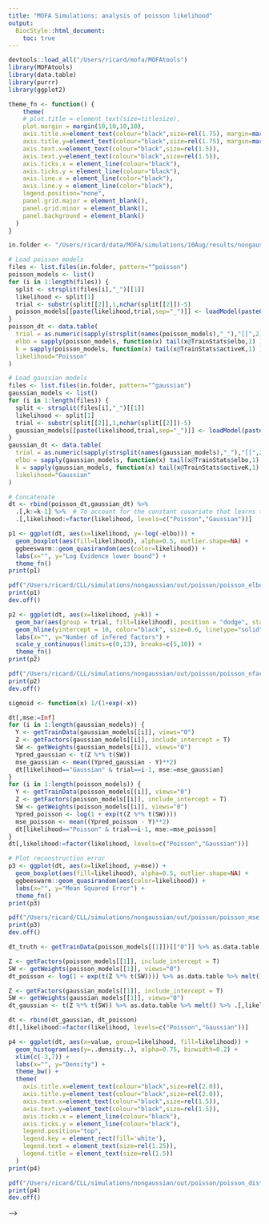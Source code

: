 ```yaml
---
title: "MOFA Simulations: analysis of poisson likelihood"
output:
  BiocStyle::html_document:
    toc: true
---
```


```r
devtools::load_all("/Users/ricard/mofa/MOFAtools")
library(MOFAtools)
library(data.table)
library(purrr)
library(ggplot2)
```

```r
theme_fn <- function() {
    theme(
    # plot.title = element_text(size=titlesize),
    plot.margin = margin(10,10,10,10),
    axis.title.x=element_text(colour="black",size=rel(1.75), margin=margin(20,0,3,0)),
    axis.title.y=element_text(colour="black",size=rel(1.75), margin=margin(0,20,0,3)),
    axis.text.x=element_text(colour="black",size=rel(1.5)),
    axis.text.y=element_text(colour="black",size=rel(1.5)),
    axis.ticks.x = element_line(colour="black"),
    axis.ticks.y = element_line(colour="black"),
    axis.line.x = element_line(color="black"),
    axis.line.y = element_line(color="black"),
    legend.position="none",
    panel.grid.major = element_blank(),
    panel.grid.minor = element_blank(),
    panel.background = element_blank()
  )
}
```

<!-- Load poisson and gaussian models trained on count data -->
```r

in.folder <- "/Users/ricard/data/MOFA/simulations/10Aug/results/nongaussian/poisson"

# Load poisson models
files <- list.files(in.folder, pattern="^poisson")
poisson_models <- list()
for (i in 1:length(files)) {
  split <- strsplit(files[i],"_")[[1]]
  likelihood <- split[1]
  trial <- substr(split[[2]],1,nchar(split[[2]])-5)
  poisson_models[[paste(likelihood,trial,sep="_")]] <- loadModel(paste0(in.folder,"/",files[i]))
}
poisson_dt <- data.table(
  trial = as.numeric(sapply(strsplit(names(poisson_models),"_"),"[[",2)),
  elbo = sapply(poisson_models, function(x) tail(x@TrainStats$elbo,1) ),
  k = sapply(poisson_models, function(x) tail(x@TrainStats$activeK,1) ),
  likelihood="Poisson"
)

# Load gaussian models
files <- list.files(in.folder, pattern="^gaussian")
gaussian_models <- list()
for (i in 1:length(files)) {
  split <- strsplit(files[i],"_")[[1]]
  likelihood <- split[1]
  trial <- substr(split[[2]],1,nchar(split[[2]])-5)
  gaussian_models[[paste(likelihood,trial,sep="_")]] <- loadModel(paste0(in.folder,"/",files[i]))
}
gaussian_dt <- data.table(
  trial = as.numeric(sapply(strsplit(names(gaussian_models),"_"),"[[",2)),
  elbo = sapply(gaussian_models, function(x) tail(x@TrainStats$elbo,1) ),
  k = sapply(gaussian_models, function(x) tail(x@TrainStats$activeK,1) ),
  likelihood="Gaussian"
)

# Concatenate
dt <- rbind(poisson_dt,gaussian_dt) %>% 
  .[,k:=k-1] %>%  # To account for the constant covariate that learns the mean
  .[,likelihood:=factor(likelihood, levels=c("Poisson","Gaussian"))]

```

<!-- Compare Evidence lower bound -->
```r
p1 <- ggplot(dt, aes(x=likelihood, y=-log(-elbo))) +
  geom_boxplot(aes(fill=likelihood), alpha=0.5, outlier.shape=NA) +
  ggbeeswarm::geom_quasirandom(aes(color=likelihood)) +
  labs(x="", y="Log Evidence lower bound") +
  theme_fn()
print(p1)

pdf("/Users/ricard/CLL/simulations/nongaussian/out/poisson/poisson_elbo.pdf", width=7, height=5, useDingbats = F)
print(p1)
dev.off()
```

<!-- Compare number of active factors -->
```r
p2 <- ggplot(dt, aes(x=likelihood, y=k)) +
  geom_bar(aes(group = trial, fill=likelihood), position = "dodge", stat="identity", color="black") +
  geom_hline(yintercept = 10, color="black", size=0.6, linetype="solid") +
  labs(x="", y="Number of infered factors") +
  scale_y_continuous(limits=c(0,13), breaks=c(5,10)) +
  theme_fn()
print(p2)

pdf("/Users/ricard/CLL/simulations/nongaussian/out/poisson/poisson_nfactors.pdf", width=7, height=5)
print(p2)
dev.off()
```

<!-- Compare reconstruction error -->
```r
sigmoid <- function(x) 1/(1+exp(-x))

dt[,mse:=Inf]
for (i in 1:length(gaussian_models)) {
  Y <- getTrainData(gaussian_models[[i]], views="0")
  Z <- getFactors(gaussian_models[[i]], include_intercept = T)
  SW <- getWeights(gaussian_models[[i]], views="0")
  Ypred_gaussian <- t(Z %*% t(SW))
  mse_gaussian <- mean((Ypred_gaussian - Y)**2)
  dt[likelihood=="Gaussian" & trial==i-1, mse:=mse_gaussian]
}
for (i in 1:length(poisson_models)) {
  Y <- getTrainData(poisson_models[[i]], views="0")
  Z <- getFactors(poisson_models[[i]], include_intercept = T)
  SW <- getWeights(poisson_models[[i]], views="0")
  Ypred_poisson <- log(1 + exp(t(Z %*% t(SW))))
  mse_poisson <- mean((Ypred_poisson - Y)**2)
  dt[likelihood=="Poisson" & trial==i-1, mse:=mse_poisson]
}
dt[,likelihood:=factor(likelihood, levels=c("Poisson","Gaussian"))]

# Plot reconstruction error
p3 <- ggplot(dt, aes(x=likelihood, y=mse)) +
  geom_boxplot(aes(fill=likelihood), alpha=0.5, outlier.shape=NA) +
  ggbeeswarm::geom_quasirandom(aes(color=likelihood)) +
  labs(x="", y="Mean Squared Error") +
  theme_fn()
print(p3)

pdf("/Users/ricard/CLL/simulations/nongaussian/out/poisson/poisson_mse.pdf", width=7, height=5, useDingbats = F)
print(p3)
dev.off()
```

<!-- Compare distributions of reconstructed data -->
```r

dt_truth <- getTrainData(poisson_models[[1]])[["0"]] %>% as.data.table %>% melt() %>% .[,likelihood:="Truth"]

Z <- getFactors(poisson_models[[1]], include_intercept = T)
SW <- getWeights(poisson_models[[1]], views="0")
dt_poisson <- log(1 + exp(t(Z %*% t(SW)))) %>% as.data.table %>% melt() %>% .[,likelihood:="Poisson"]

Z <- getFactors(gaussian_models[[1]], include_intercept = T)
SW <- getWeights(gaussian_models[[1]], views="0")
dt_gaussian <- t(Z %*% t(SW)) %>% as.data.table %>% melt() %>% .[,likelihood:="Gaussian"]

dt <- rbind(dt_gaussian, dt_poisson)
dt[,likelihood:=factor(likelihood, levels=c("Poisson","Gaussian"))]

p4 <- ggplot(dt, aes(x=value, group=likelihood, fill=likelihood)) +
  geom_histogram(aes(y=..density..), alpha=0.75, binwidth=0.2) +
  xlim(c(-3,7)) +
  labs(x="", y="Density") +
  theme_bw() +
  theme(
    axis.title.x=element_text(colour="black",size=rel(2.0)),
    axis.title.y=element_text(colour="black",size=rel(2.0)),
    axis.text.x=element_text(colour="black",size=rel(1.5)),
    axis.text.y=element_text(colour="black",size=rel(1.5)),
    axis.ticks.x = element_line(colour="black"),
    axis.ticks.y = element_line(colour="black"),
    legend.position="top",
    legend.key = element_rect(fill='white'),
    legend.text = element_text(size=rel(1.25)),
    legend.title = element_text(size=rel(1.5))
  )
print(p4)

pdf("/Users/ricard/CLL/simulations/nongaussian/out/poisson/poisson_dist.pdf", width=6, height=4)
print(p4)
dev.off()
```

<!-- <!-- Joint plot --> -->
<!-- ```{r} -->

<!-- p <- cowplot::plot_grid(plotlist = list(p1,p2,p3,p4), ncol = 2, nrow = 2) -->
<!-- print(p) -->

<!-- pdf("/Users/ricard/CLL/simulations/nongaussian/out/poisson/poisson_all.pdf", width=6, height=4) -->
<!-- print(p) -->
<!-- dev.off() -->
<!-- ``` -->
